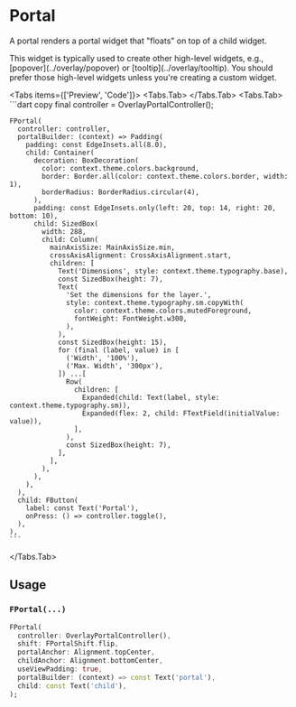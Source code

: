 
# Portal

A portal renders a portal widget that "floats" on top of a child widget.

<LinkBadgeGroup>
    <LinkBadge label="API Reference" href="https://pub.dev/documentation/forui/latest/forui.foundation/FPortal-class.html"/>
</LinkBadgeGroup>

<Callout type="info">
  This widget is typically used to create other high-level widgets, e.g., [popover](../overlay/popover) or
  [tooltip](../overlay/tooltip). You should prefer those high-level widgets unless you're creating a custom widget.
</Callout>

<Tabs items={['Preview', 'Code']}>
  <Tabs.Tab>
    <Widget name='portal' query={{}} height={500}/>
  </Tabs.Tab>
  <Tabs.Tab>
    ```dart copy
    final controller = OverlayPortalController();

    FPortal(
      controller: controller,
      portalBuilder: (context) => Padding(
        padding: const EdgeInsets.all(8.0),
        child: Container(
          decoration: BoxDecoration(
            color: context.theme.colors.background,
            border: Border.all(color: context.theme.colors.border, width: 1),
            borderRadius: BorderRadius.circular(4),
          ),
          padding: const EdgeInsets.only(left: 20, top: 14, right: 20, bottom: 10),
          child: SizedBox(
            width: 288,
            child: Column(
              mainAxisSize: MainAxisSize.min,
              crossAxisAlignment: CrossAxisAlignment.start,
              children: [
                Text('Dimensions', style: context.theme.typography.base),
                const SizedBox(height: 7),
                Text(
                  'Set the dimensions for the layer.',
                  style: context.theme.typography.sm.copyWith(
                    color: context.theme.colors.mutedForeground,
                    fontWeight: FontWeight.w300,
                  ),
                ),
                const SizedBox(height: 15),
                for (final (label, value) in [
                  ('Width', '100%'),
                  ('Max. Width', '300px'),
                ]) ...[
                  Row(
                    children: [
                      Expanded(child: Text(label, style: context.theme.typography.sm)),
                      Expanded(flex: 2, child: FTextField(initialValue: value)),
                    ],
                  ),
                  const SizedBox(height: 7),
                ],
              ],
            ),
          ),
        ),
      ),
      child: FButton(
        label: const Text('Portal'),
        onPress: () => controller.toggle(),
      ),
    ),
    ```

  </Tabs.Tab>
</Tabs>

## Usage

### `FPortal(...)`

```dart copy
FPortal(
  controller: OverlayPortalController(),
  shift: FPortalShift.flip,
  portalAnchor: Alignment.topCenter,
  childAnchor: Alignment.bottomCenter,
  useViewPadding: true,
  portalBuilder: (context) => const Text('portal'),
  child: const Text('child'),
);
```
